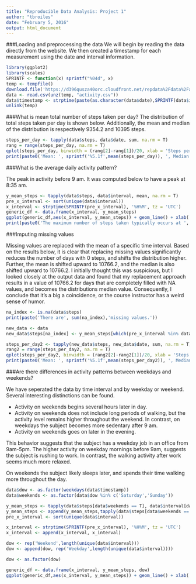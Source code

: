```yaml
---
title: "Reproducible Data Analysis: Project 1"
author: "tbroiles"
date: "February 5, 2016"
output: html_document
---
```


###Loading and preprocessing the data
We will begin by reading the data directly from the website.  We then created a timestamp for each measurement using the date and interval information.

```r
library(ggplot2)
library(scales)
SPRINTF <- function(x) sprintf("%04d", x)
temp <- tempfile()
download.file('https://d396qusza40orc.cloudfront.net/repdata%2Fdata%2Factivity.zip', temp,method = 'libcurl')
data <- read.csv(unz(temp, "activity.csv"))
data$timestamp <- strptime(paste(as.character(data$date),SPRINTF(data$interval)), '%F %H%M')
unlink(temp)
```

###What is mean total number of steps taken per day?
The distribution of total steps taken per day is shown below. Additionally, the mean and median of the distribution is respectively 9354.2 and 10395 steps.

```r
steps_per_day <- tapply(data$steps, data$date, sum, na.rm = T)
rang = range(steps_per_day, na.rm = T)
qplot(steps_per_day, binwidth = (rang[2]-rang[1])/20, xlab = 'Steps per day', ylab = 'Frequency')
print(paste0('Mean: ', sprintf('%5.1f',mean(steps_per_day)), ', Median: ', median(steps_per_day)))
```

###What is the average daily activity pattern?

The peak in activity before 9 am.  It was computed below to have a peak at 8:35 am.


```r
y_mean_steps <- tapply(data$steps, data$interval, mean, na.rm = T)
pre_x_interval <- sort(unique(data$interval))
x_interval <- strptime(SPRINTF(pre_x_interval), '%H%M', tz = 'UTC')
generic_df <- data.frame(x_interval, y_mean_steps)
ggplot(generic_df,aes(x_interval, y_mean_steps)) + geom_line() + xlab('Time') + ylab('# of steps') + scale_x_datetime(labels = date_format("%R"))
print(paste0('The maximum number of steps taken typically occurs at ', format(generic_df$x_interval[which(generic_df$y_mean_steps %in% max(generic_df$y_mean_steps))], "%H:%M"), '.'))
```

###Imputing missing values

Missing values are replaced with the mean of a specific time interval.  Based on the results below, it is clear that replacing missing values significantly reduces the number of days with 0 steps, and shifts the distribution higher.  Further, the mean is shifted upward to 10766.2, and the median is also shifted upward to 10766.2.  I initially thought this was suspicious, but I looked closely at the output data and found that my replacement approach results in a value of 10766.2 for days that are completely filled with NA values, and becomes the distributions median value.  Consequently, I conclude that it's a big a coincidence, or the course instructor has a weird sense of humor.

```r

na_index <- is.na(data$steps)
print(paste('There are', sum(na_index),'missing values.'))

new_data <- data
new_data$steps[na_index] <- y_mean_steps[which(pre_x_interval %in% data$interval[na_index])]

steps_per_day2 <- tapply(new_data$steps, new_data$date, sum, na.rm = T)
rang2 = range(steps_per_day2, na.rm = T)
qplot(steps_per_day2, binwidth = (rang2[2]-rang2[1])/20, xlab = 'Steps per day', ylab = 'Frequency')
print(paste0('Mean: ', sprintf('%5.1f',mean(steps_per_day2)), ', Median: ', sprintf('%5.1f',median(steps_per_day2))))
```

###Are there differences in activity patterns between weekdays and weekends?

We have seperated the data by time interval and by weekday or weekend.  Several interesting distinctions can be found.

* Activity on weekends begins several hours later in day.
* Activity on weekends does not include long periods of walking, but the activity level remains higher throughout the weekend.  In contrast, on weekdays the subject becomes more sedentary after 9 am.
* Activity on weekends goes on later in the evening.

This behavior suggests that the subject has a weekday job in an office from 9am-5pm.  The higher activity on weekday mornings before 9am, suggests the subject is rushing to work.  In contrast, the walking activity after work seems much more relaxed.

On weekends the subject likely sleeps later, and spends their time walking more throughout the day.

```r

data$dow <- as.factor(weekdays(data$timestamp))
data$weekends <- as.factor(data$dow %in% c('Saturday','Sunday'))

y_mean_steps <- tapply(data$steps[data$weekends == T], data$interval[data$weekends == T], mean, na.rm = T)
y_mean_steps <- append(y_mean_steps,tapply(data$steps[data$weekends == F], data$interval[data$weekends == F], mean, na.rm = T))
pre_x_interval <- sort(unique(data$interval))

x_interval <- strptime(SPRINTF(pre_x_interval), '%H%M', tz = 'UTC')
x_interval <- append(x_interval, x_interval)

dow <- rep('Weekend',length(unique(data$interval)))
dow <- append(dow, rep('Weekday',length(unique(data$interval))))

dow <- as.factor(dow)

generic_df <- data.frame(x_interval, y_mean_steps, dow)
ggplot(generic_df,aes(x_interval, y_mean_steps)) + geom_line() + xlab('Time') + ylab('# of steps') + scale_x_datetime(labels = date_format("%R")) + facet_grid(dow ~ .)

```
